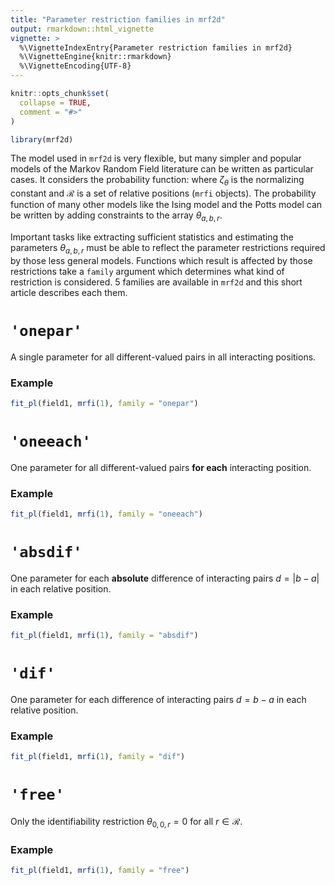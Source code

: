 ```yaml
---
title: "Parameter restriction families in mrf2d"
output: rmarkdown::html_vignette
vignette: >
  %\VignetteIndexEntry{Parameter restriction families in mrf2d}
  %\VignetteEngine{knitr::rmarkdown}
  %\VignetteEncoding{UTF-8}
---
```


```r
knitr::opts_chunk$set(
  collapse = TRUE,
  comment = "#>"
)
```

```r
library(mrf2d)
```

The model used in `mrf2d` is very flexible, but many simpler and popular models of the Markov Random Field literature can be written as particular cases. It considers the probability function:
\begin{equation}
 \mathbb{P}(\mathbf{Z} = \mathbf{z}) = 
  \frac{1}{\zeta_{\theta}} \exp \left( \sum_{r \in \mathcal{R}} \sum_{i,j \in \mathcal{L}}
    \theta_{z_i, z_j, r} \delta(j = i+r) ) \right),
\end{equation}
where $\zeta_\theta$ is the normalizing constant and $\mathcal{R}$ is a set of relative positions (`mrfi` objects). The probability function of many other models like the Ising model and the Potts model can be written by adding constraints to the array $\theta_{a,b,r}$.

Important tasks like extracting sufficient statistics and estimating the parameters $\theta_{a,b,r}$ must be able to reflect the parameter restrictions required by those less general models. Functions which result is affected by those restrictions take a `family` argument which determines what kind of restriction is considered. 5 families are available in `mrf2d` and this short article describes each them.

# `'onepar'`

A single parameter for all different-valued pairs in all interacting positions.

### Example

```r
fit_pl(field1, mrfi(1), family = "onepar")
```


# `'oneeach'`

One parameter for all different-valued pairs **for each** interacting position.

### Example

```r
fit_pl(field1, mrfi(1), family = "oneeach")
```


# `'absdif'`

One parameter for each **absolute** difference of interacting pairs $d = |b-a|$ in each relative position.

### Example

```r
fit_pl(field1, mrfi(1), family = "absdif")
```


# `'dif'`

One parameter for each difference of interacting pairs $d = b-a$ in each relative position.

### Example

```r
fit_pl(field1, mrfi(1), family = "dif")
```


# `'free'`

Only the identifiability restriction $\theta_{0,0,r} = 0$ for all $r \in \mathcal{R}$.

### Example

```r
fit_pl(field1, mrfi(1), family = "free")
```

